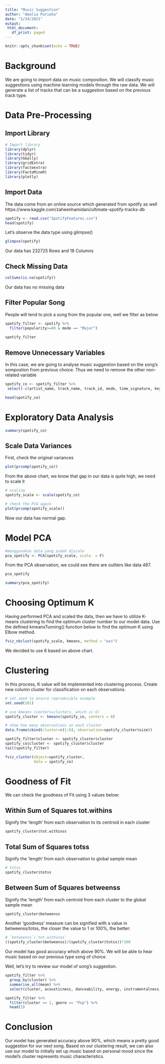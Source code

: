 ```yaml
---
title: "Music Suggestion"
author: "Amalia Purieka"
date: "2/24/2021"
output: 
 html_document:
   df_print: paged
---
```


```r
knitr::opts_chunk$set(echo = TRUE)
```

# Background

We are going to import data on music composition. We will classify music suggestions using machine learning models through the raw data. We will generate a list of tracks that can be a suggestion based on the previous track type.

# Data Pre-Processing

## Import Library

```r
# Import library
library(dplyr)
library(tidyr)
library(GGally)
library(gridExtra)
library(factoextra)
library(FactoMineR)
library(plotly)
```

## Import Data

The data come from an online source which generated from spotify as well
https://www.kaggle.com/zaheenhamidani/ultimate-spotify-tracks-db

```r
spotify <- read.csv("SpotifyFeatures.csv")
head(spotify)
```
Let's observe the data type using glimpse()

```r
glimpse(spotify)
```

Our data has 232725 Rows and 18 Columns

## Check Missing Data

```r
colSums(is.na(spotify))
```

Our data has no missing data

## Filter Popular Song

People will tend to pick a song from the popular one, well we filter as below

```r
spotify_filter <- spotify %>% 
  filter(popularity>=80 & mode == "Major") 
  
spotify_filter
```
## Remove Unnecessary Variables

In this case, we are going to analyse music suggestion based on the song's sompostion from previous choice. Thus we need to remove the other non-related variable

```r
spotify_co <- spotify_filter %>% 
 select(-c(artist_name, track_name, track_id, mode, time_signature, key, mode, duration_ms, genre, popularity, tempo))

head(spotify_co)
```

# Exploratory Data Analysis

```r
summary(spotify_co)
```

## Scale Data Variances

First, check the original variances

```r
plot(prcomp(spotify_co))
```

From the above chart, we know that gap in our data is quite high, we need to scale it

```r
# scaling
spotify_scale <- scale(spotify_co)

# check the PCA again
plot(prcomp(spotify_scale))
```
Now our data has normal gap.

# Model PCA

```r
#menggunakan data yang sudah discale
pca_spotify <- PCA(spotify_scale, scale. = F)
```
From the PCA observation, we could see there are outliers like data 487.

```r
pca_spotify
```

```r
summary(pca_spotify)
```

# Choosing Optimum K

Having performed PCA and scaled the data, then we have to utilize K-means clustering to find the optimum cluster number to our model data. Use the defined kmeansTunning() function below to find the optimum K using Elbow method.

```r
fviz_nbclust(spotify_scale, kmeans, method = "wss")
```

We decided to use 6 based on above chart.

# Clustering

In this process, K value will be implemented into clustering process. Create new column cluster for classification on each observations.

```r
# set.seed to ensure reproducible example
set.seed(101)

# use kmeans (centers=clusters, which is 6)
spotify_cluster <- kmeans(spotify_co, centers = 6)

# show how many observations on each cluster
data.frame(cbind(cluster=c(1:6), observation=spotify_cluster$size))
```

```r
spotify_filter$cluster <- spotify_cluster$cluster
spotify_co$cluster <- spotify_cluster$cluster
tail(spotify_filter)
```
```r
fviz_cluster(object=spotify_cluster,
             data = spotify_co)
```

# Goodness of Fit

We can check the goodness of Fit using 3 values below: 

## Within Sum of Squares tot.withins

Signify the ‘length’ from each observation to its centroid in each cluster

```r
spotify_cluster$tot.withinss
```

## Total Sum of Squares totss

Signify the ‘length’ from each observation to global sample mean

```r
# totss
spotify_cluster$totss
```

## Between Sum of Squares betweenss

Signify the ‘length’ from each centroid from each cluster to the global sample mean

```r
spotify_cluster$betweenss
```


Another ‘goodness’ measure can be signified with a value in betweenss/totss, the closer the value to 1 or 100%, the better:

```r
# `betweenss`/`tot.withinss`
((spotify_cluster$betweenss)/(spotify_cluster$totss))*100
```

Our model has good accuracy which above 90%. We will be able to hear music based on our previous type song of choice.

Well, let's try to review our model of song's suggestion.
```r
spotify_filter %>% 
  group_by(cluster) %>% 
  summarise_all(mean) %>% 
  select(cluster, acousticness, danceability, energy, instrumentalness, speechiness, valence)
```

```r
spotify_filter %>% 
  filter(cluster == 2, genre == "Pop") %>% 
  head(5)
```


# Conclusion

Our model has generated accuracy above 90%, which means a pretty good suggestion for our next song. Based on our clustering result, we can also use our model to initially set up music based on personal mood since the model's cluster represents music characteristics.